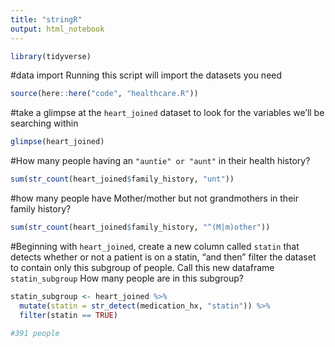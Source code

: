 ```yaml
---
title: "stringR"
output: html_notebook
---
```


```r
library(tidyverse)
```

#data import
Running this script will import the datasets you need
```r
source(here::here("code", "healthcare.R"))
```

#take a glimpse at the `heart_joined` dataset to look for the variables we'll be searching within
```r
glimpse(heart_joined)
```

#How many people having an `"auntie" or "aunt"` in their health history?  
```r
sum(str_count(heart_joined$family_history, "unt"))
```

#how many people have Mother/mother but not grandmothers in their family history?
```r
sum(str_count(heart_joined$family_history, "^(M|m)other"))
```

#Beginning with `heart_joined`, create a new column called `statin` that detects whether or not a patient is on a statin, "and then" filter the dataset to contain only this subgroup of people. Call this new dataframe `statin_subgroup` 
How many people are in this subgroup?
```r
statin_subgroup <- heart_joined %>% 
  mutate(statin = str_detect(medication_hx, "statin")) %>% 
  filter(statin == TRUE)

#391 people
```


